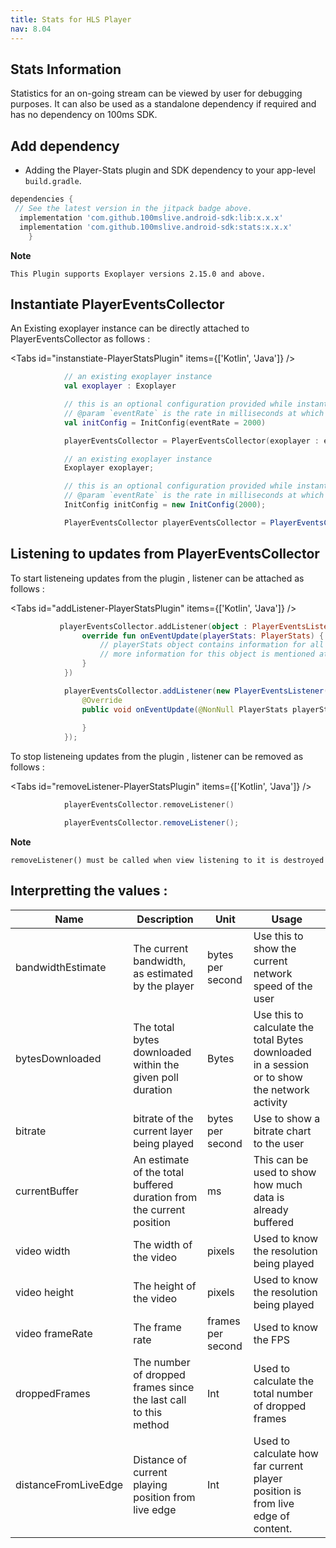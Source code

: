 ```yaml
---
title: Stats for HLS Player
nav: 8.04
---
```


## Stats Information

Statistics for an on-going stream can be viewed by user for debugging purposes.
It can also be used as a standalone dependency if required and has no dependency on 100ms SDK.

## Add dependency

-   Adding the Player-Stats plugin and SDK dependency to your app-level `build.gradle`.

```json{3,4}:build.gradle
dependencies {
 // See the latest version in the jitpack badge above.
  implementation 'com.github.100mslive.android-sdk:lib:x.x.x'
  implementation 'com.github.100mslive.android-sdk:stats:x.x.x'
    }
```

<Note>

**Note**

    This Plugin supports Exoplayer versions 2.15.0 and above.

</Note>

## Instantiate PlayerEventsCollector

An Existing exoplayer instance can be directly attached to PlayerEventsCollector as follows : 

<Tabs id="instanstiate-PlayerStatsPlugin" items={['Kotlin', 'Java']} />

<Tab id='instanstiate-PlayerStatsPlugin-0'>

```kotlin
            // an existing exoplayer instance
            val exoplayer : Exoplayer 

            // this is an optional configuration provided while instantiated while creating the object, where 
            // @param `eventRate` is the rate in milliseconds at which client wants to recieve the events.(default set to 2000 i.e 2 seconds) 
            val initConfig = InitConfig(eventRate = 2000)

            playerEventsCollector = PlayerEventsCollector(exoplayer : exoplayer)

```

</Tab>

<Tab id='instanstiate-PlayerStatsPlugin-1'>

```java
            // an existing exoplayer instance
            Exoplayer exoplayer; 

            // this is an optional configuration provided while instantiated while creating the object, where 
            // @param `eventRate` is the rate in milliseconds at which client wants to recieve the events.(default set to 2000 i.e 2 seconds) 
            InitConfig initConfig = new InitConfig(2000);

            PlayerEventsCollector playerEventsCollector = PlayerEventsCollector(exoplayer,initConfig);

```

</Tab>

## Listening to updates from PlayerEventsCollector

 To start listeneing updates from the plugin , listener can be attached as follows : 

<Tabs id="addListener-PlayerStatsPlugin" items={['Kotlin', 'Java']} />

<Tab id='addListener-PlayerStatsPlugin-0'>

```kotlin
           playerEventsCollector.addListener(object : PlayerEventsListener {
                override fun onEventUpdate(playerStats: PlayerStats) {
                    // playerStats object contains information for all the stats provided by the plugin.
                    // more information for this object is mentioned at the end of the document.
                }
            })

```

</Tab>

<Tab id='addListener-PlayerStatsPlugin-1'>

```java
            playerEventsCollector.addListener(new PlayerEventsListener() {
                @Override
                public void onEventUpdate(@NonNull PlayerStats playerStats) {
                    
                }
            });
```

</Tab>

 To stop listeneing updates from the plugin , listener can be removed as follows : 

<Tabs id="removeListener-PlayerStatsPlugin" items={['Kotlin', 'Java']} />

<Tab id='removeListener-PlayerStatsPlugin-0'>

```kotlin
            playerEventsCollector.removeListener()

```

</Tab>

<Tab id='removeListener-PlayerStatsPlugin-1'>

```java
            playerEventsCollector.removeListener();

```

</Tab>

<Note>

**Note**

    removeListener() must be called when view listening to it is destroyed

</Note>

## Interpretting the values : 


| Name | Description | Unit | Usage |
| --- | --- | --- | --- |
| bandwidthEstimate | The current bandwidth, as estimated by the player | bytes per second | Use this to show the current network speed of the user |
| bytesDownloaded | The total bytes downloaded within the given poll duration | Bytes | Use this to calculate the total Bytes downloaded in a session or to show the network activity |
| bitrate | bitrate of the current layer being played | bytes per second | Use to show a bitrate chart to the user |
| currentBuffer | An estimate of the total buffered duration from the current position | ms | This can be used to show how much data is already buffered |
| video width | The width of the video  | pixels | Used to know the resolution being played |
| video height | The height of the video | pixels | Used to know the resolution being played |
| video frameRate | The frame rate | frames per second | Used to know the FPS |
| droppedFrames | The number of dropped frames since the last call to this method | Int | Used to calculate the total number of dropped frames  |
| distanceFromLiveEdge | Distance of current playing position from live edge | Int | Used to calculate how far current player position is from live edge of content. |
